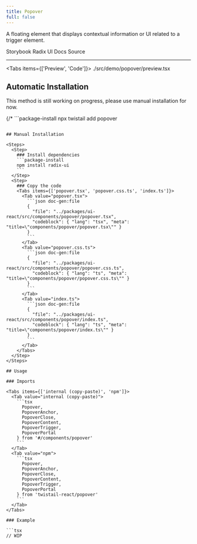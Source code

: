 ```yaml
---
title: Popover
full: false
---
```


A floating element that displays contextual information or UI related to a trigger element.

<Badges>
  <BadgeLink href="https://storybook.twistail.com/?path=/docs/base-components-popover--docs" external>
    Storybook
  </BadgeLink>
  <BadgeLink href="https://www.radix-ui.com/primitives/docs/components/popover#api-reference" external>
    Radix UI Docs
  </BadgeLink>
  <BadgeLink href="https://github.com/riipandi/twistail/tree/main/packages/ui-react/src/components/popover" external>
    Source
  </BadgeLink>
</Badges>

---


<Tabs items={['Preview', 'Code']}>
  <Tab value="Preview" className="rounded-b-xl flex min-h-44 flex-wrap items-center justify-center gap-4 py-20 not-prose">
    <Demo />
  </Tab>
  <Tab value="Code">
    <include cwd lang="tsx">./src/demo/popover/preview.tsx</include>
  </Tab>
</Tabs>

## Automatic Installation

<Callout type='warn'>
  This method is still working on progress, please use manual installation for now.
</Callout>

{/* ```package-install
npx twistail add popover
``` */}

## Manual Installation

<Steps>
  <Step>
    ### Install dependencies
    ```package-install
    npm install radix-ui
    ```
  </Step>
  <Step>
    ### Copy the code
    <Tabs items={['popover.tsx', 'popover.css.ts', 'index.ts']}>
      <Tab value="popover.tsx">
        ```json doc-gen:file
        {
          "file": "../packages/ui-react/src/components/popover/popover.tsx",
          "codeblock": { "lang": "tsx", "meta": "title=\"components/popover/popover.tsx\"" }
        }
        ```
      </Tab>
      <Tab value="popover.css.ts">
        ```json doc-gen:file
        {
          "file": "../packages/ui-react/src/components/popover/popover.css.ts",
          "codeblock": { "lang": "ts", "meta": "title=\"components/popover/popover.css.ts\"" }
        }
        ```
      </Tab>
      <Tab value="index.ts">
        ```json doc-gen:file
        {
          "file": "../packages/ui-react/src/components/popover/index.ts",
          "codeblock": { "lang": "ts", "meta": "title=\"components/popover/index.ts\"" }
        }
        ```
      </Tab>
    </Tabs>
  </Step>
</Steps>

## Usage

### Imports

<Tabs items={['internal (copy-paste)', 'npm']}>
  <Tab value="internal (copy-paste)">
    ```tsx
      Popover,
      PopoverAnchor,
      PopoverClose,
      PopoverContent,
      PopoverTrigger,
      PopoverPortal
    } from '#/components/popover'
    ```
  </Tab>
  <Tab value="npm">
    ```tsx
      Popover,
      PopoverAnchor,
      PopoverClose,
      PopoverContent,
      PopoverTrigger,
      PopoverPortal
    } from 'twistail-react/popover'
    ```
  </Tab>
</Tabs>

### Example

```tsx
// WIP
```
